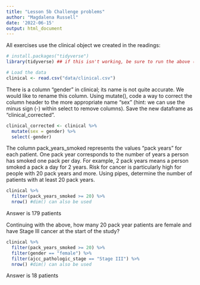 ```yaml
---
title: "Lesson 5b Challenge problems"
author: "Magdalena Russell"
date: '2022-06-15'
output: html_document
---
```


All exercises use the clinical object we created in the readings:

```r
# install.packages("tidyverse")
library(tidyverse) ## if this isn't working, be sure to run the above (uncomment first)

# Load the data
clinical <- read.csv("data/clinical.csv")
```

There is a column “gender” in clinical; its name is not quite accurate. We would like to rename this column. Using mutate(), code a way to correct the column header to the more appropriate name “sex” (hint: we can use the minus sign (-) within select to remove columns). Save the new dataframe as “clinical_corrected”.

```r
clinical_corrected <- clinical %>%
  mutate(sex = gender) %>%
  select(-gender)
```

The column pack_years_smoked represents the values “pack years” for each patient. One pack year corresponds to the number of years a person has smoked one pack per day. For example, 2 pack years means a person smoked a pack a day for 2 years. Risk for cancer is particularly high for people with 20 pack years and more. Using pipes, determine the number of patients with at least 20 pack years.

```r
clinical %>%
  filter(pack_years_smoked >= 20) %>%
  nrow() #dim() can also be used
```

Answer is 179 patients

Continuing with the above, how many 20 pack year patients are female and have Stage III cancer at the start of the study?

```r
clinical %>% 
  filter(pack_years_smoked >= 20) %>% 
  filter(gender == "female") %>% 
  filter(ajcc_pathologic_stage == "Stage III") %>% 
  nrow() #dim() can also be used
```

Answer is 18 patients


